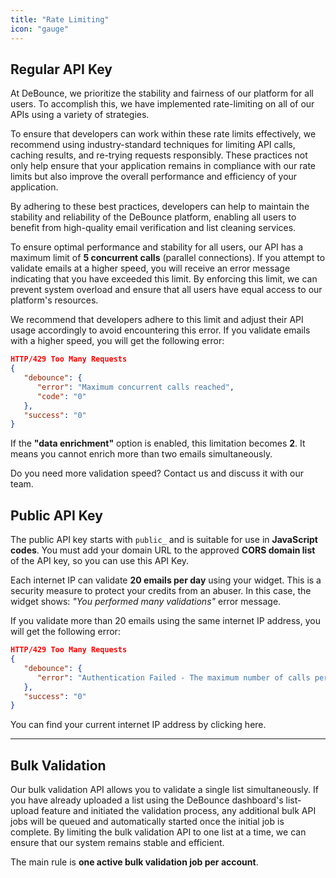 ```yaml
---
title: "Rate Limiting"
icon: "gauge"
---
```



## Regular API Key

At DeBounce, we prioritize the stability and fairness of our platform for all users. To accomplish this, we have implemented rate-limiting on all of our APIs using a variety of strategies.

To ensure that developers can work within these rate limits effectively, we recommend using industry-standard techniques for limiting API calls, caching results, and re-trying requests responsibly. These practices not only help ensure that your application remains in compliance with our rate limits but also improve the overall performance and efficiency of your application.

By adhering to these best practices, developers can help to maintain the stability and reliability of the DeBounce platform, enabling all users to benefit from high-quality email verification and list cleaning services.

To ensure optimal performance and stability for all users, our API has a maximum limit of **5 concurrent calls** (parallel connections). If you attempt to validate emails at a higher speed, you will receive an error message indicating that you have exceeded this limit. By enforcing this limit, we can prevent system overload and ensure that all users have equal access to our platform's resources.

We recommend that developers adhere to this limit and adjust their API usage accordingly to avoid encountering this error. If you validate emails with a higher speed, you will get the following error:

```json
HTTP/429 Too Many Requests
{
   "debounce": {
      "error": "Maximum concurrent calls reached",
      "code": "0"
   },
   "success": "0"
}
````

If the **"data enrichment"** option is enabled, this limitation becomes **2**. It means you cannot enrich more than two emails simultaneously.

<Card id="rate-limit" title="📘 Need More Validation Rates?" href="https://debounce.io/contact" target="_blank">
Do you need more validation speed? Contact us and discuss it with our team.
</Card>


## Public API Key

The public API key starts with `public_` and is suitable for use in **JavaScript codes**. You must add your domain URL to the approved **CORS domain list** of the API key, so you can use this API Key.

Each internet IP can validate **20 emails per day** using your widget. This is a security measure to protect your credits from an abuser. In this case, the widget shows:
*"You performed many validations"* error message.

If you validate more than 20 emails using the same internet IP address, you will get the following error:

```json
HTTP/429 Too Many Requests
{
   "debounce": {
      "error": "Authentication Failed - The maximum number of calls per day reached."
   },
   "success": "0"
}
```

You can find your current internet IP address by clicking here.

---

## Bulk Validation

Our bulk validation API allows you to validate a single list simultaneously. If you have already uploaded a list using the DeBounce dashboard's list-upload feature and initiated the validation process, any additional bulk API jobs will be queued and automatically started once the initial job is complete. By limiting the bulk validation API to one list at a time, we can ensure that our system remains stable and efficient.

The main rule is **one active bulk validation job per account**.
